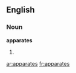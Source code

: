 ==English==

===Noun===
'''apparates'''

# {{plural of|[[apparate]]}}

[[ar:apparates]]
[[fr:apparates]]